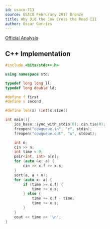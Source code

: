 ```yaml
---
id: usaco-713
source: USACO Februrary 2017 Bronze
title: Why Did the Cow Cross the Road III
author: Óscar Garries
---
```


[Official Analysis](http://www.usaco.org/current/data/sol_cowqueue_bronze_feb17.html)

<LanguageSection>
<CPPSection>

## C++ Implementation

```cpp
#include <bits/stdc++.h>

using namespace std;

typedef long long ll;
typedef long double ld;

#define f first
#define s second

#define len(x) (int)x.size()

int main(){
	ios_base::sync_with_stdio(0); cin.tie(0);
	freopen("cowqueue.in", "r", stdin);
	freopen("cowqueue.out", "w", stdout);

	int n;
	cin >> n;
	int time = 0;
	pair<int, int> a[n];
	for (auto &x: a) {
		cin >> x.f >> x.s;
	}
	sort(a, a + n);
	for (auto x: a) {
		if (time >= x.f) {
			time += x.s;
		} else {
			time += x.f - time;
			time += x.s;
		}
	}
	cout << time << '\n';
}
```

</CPPSection>
</LanguageSection>
